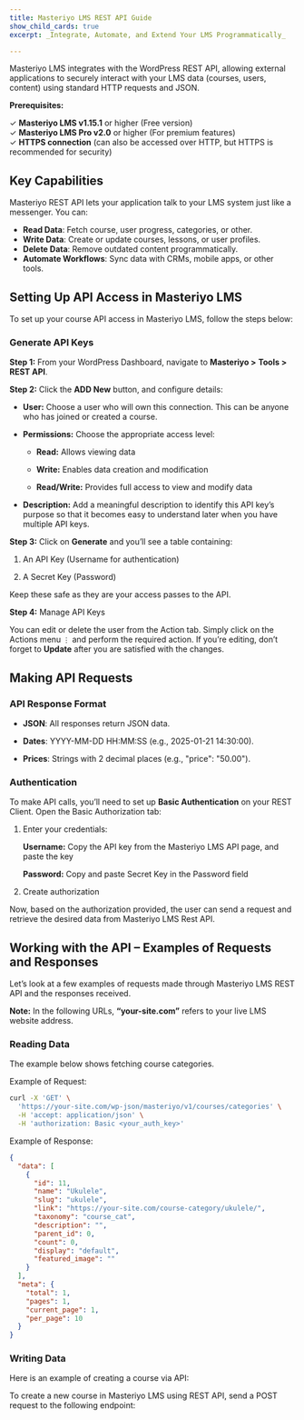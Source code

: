 ```yaml
---
title: Masteriyo LMS REST API Guide
show_child_cards: true
excerpt: _Integrate, Automate, and Extend Your LMS Programmatically_

--- 
```

Masteriyo LMS integrates with the WordPress REST API, allowing external applications to securely interact with your LMS data (courses, users, content) using standard HTTP requests and JSON.

**Prerequisites:**

✓ **Masteriyo LMS v1.15.1** or higher (Free version)  
✓ **Masteriyo LMS Pro v2.0** or higher (For premium features)  
✓ **HTTPS connection** (can also be accessed over HTTP, but HTTPS is recommended for security)  

## Key Capabilities
Masteriyo REST API lets your application talk to your LMS system just like a messenger. You can:

- **Read Data**: Fetch course, user progress, categories, or other.  
- **Write Data**: Create or update courses, lessons, or user profiles.  
- **Delete Data**: Remove outdated content programmatically.  
- **Automate Workflows**: Sync data with CRMs, mobile apps, or other tools.  

## Setting Up API Access in Masteriyo LMS

To set up your course API access in Masteriyo LMS, follow the steps below:

### Generate API Keys

**Step 1:** From your WordPress Dashboard, navigate to **Masteriyo >** **Tools > REST API**.

**Step 2:** Click the **ADD New** button, and configure details:  

- **User:** Choose a user who will own this connection. This can be anyone who has joined or created a course.  

- **Permissions:** Choose the appropriate access level:

  - **Read:** Allows viewing data  

  - **Write:** Enables data creation and modification  

  - **Read/Write:** Provides full access to view and modify data  

- **Description:** Add a meaningful description to identify this API key’s purpose so that it becomes easy to understand later when you have multiple API keys.

**Step 3:** Click on **Generate** and you’ll see a table containing:

1. An API Key (Username for authentication)

2. A Secret Key (Password)

Keep these safe as they are your access passes to the API.

**Step 4:** Manage API Keys

You can edit or delete the user from the Action tab. Simply click on the Actions menu `⋮` and perform the required action. If you’re editing, don’t forget to **Update** after you are satisfied with the changes.

## Making API Requests

### API Response Format

- **JSON**: All responses return JSON data.  

- **Dates**: YYYY-MM-DD HH:MM:SS (e.g., 2025-01-21 14:30:00).  

- **Prices**: Strings with 2 decimal places (e.g., "price": "50.00").  

### Authentication

To make API calls, you’ll need to set up **Basic Authentication** on your REST Client. Open the Basic Authorization tab:  

1. Enter your credentials:

    **Username:** Copy the API key from the Masteriyo LMS API page, and paste the key  

    **Password:**  Copy and paste Secret Key in the Password field  

2. Create authorization

Now, based on the authorization provided, the user can send a request and retrieve the desired data from Masteriyo LMS Rest API.

## Working with the API – Examples of Requests and Responses

Let’s look at a few examples of requests made through Masteriyo LMS REST API and the responses received.

**Note:** In the following URLs, **“your-site.com”** refers to your live LMS website address.

### Reading Data

The example below shows fetching course categories.

Example of Request:
```bash
curl -X 'GET' \
  'https://your-site.com/wp-json/masteriyo/v1/courses/categories' \
  -H 'accept: application/json' \
  -H 'authorization: Basic <your_auth_key>'

```
Example of Response:

```json
{
  "data": [
    {
      "id": 11,
      "name": "Ukulele",
      "slug": "ukulele",
      "link": "https://your-site.com/course-category/ukulele/",
      "taxonomy": "course_cat",
      "description": "",
      "parent_id": 0,
      "count": 0,
      "display": "default",
      "featured_image": ""
    }
  ],
  "meta": {
    "total": 1,
    "pages": 1,
    "current_page": 1,
    "per_page": 10
  }
}

```
### Writing Data

Here is an example of creating a course via API:

To create a new course in Masteriyo LMS using REST API, send a POST request to the following endpoint:


